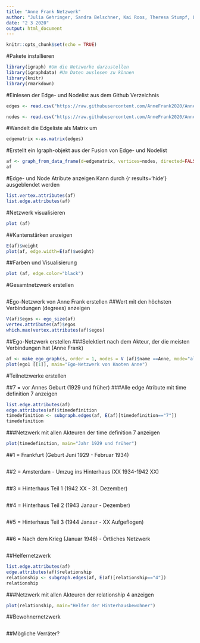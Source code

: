 ```yaml
---
title: "Anne Frank Netzwerk"
author: "Julia Gehringer, Sandra Belschner, Kai Roos, Theresa Stumpf, Luisa Scheurer, Celine Bischoff"
date: "2 3 2020"
output: html_document
---
```


```r
knitr::opts_chunk$set(echo = TRUE)
```

#Pakete installieren
```r
library(igraph) #Um die Netzwerke darzustellen
library(igraphdata) #Um Daten auslesen zu können
library(knitr) 
library(rmarkdown) 
```

#Einlesen der Edge- und Nodelist aus dem Github Verzeichnis 
```r
edges <- read.csv("https://raw.githubusercontent.com/AnneFrank2020/Anne_Frank_Netzwerk/master/Abgabe/edgelist.csv", header=T, as.is=T)

nodes <- read.csv("https://raw.githubusercontent.com/AnneFrank2020/Anne_Frank_Netzwerk/master/Abgabe/nodelist.csv", header=T, as.is=T)
```

#Wandelt die Edgeliste als Matrix um 
```r
edgematrix <-as.matrix(edges)
```

#Erstellt ein Igraph-objekt aus der Fusion von Edge- und Nodelist
```r
af <- graph_from_data_frame(d=edgematrix, vertices=nodes, directed=FALSE)
af
```
#Edge- und Node Atribute anzeigen 
Kann durch {r results='hide'} ausgeblendet werden
```r
list.vertex.attributes(af)
list.edge.attributes(af)
```

#Netzwerk visualisieren
```r
plot (af)
```

##Kantenstärken anzeigen
```r
E(af)$weight 
plot(af, edge.width=E(af)$weight)
```

##Farben und Visualisierung
```r
plot (af, edge.color="black")
```

#Gesamtnetzwerk erstellen
```r

```

#Ego-Netzwerk von Anne Frank erstellen
##Wert mit den höchsten Verbindungen (degrees) anzeigen
```r
V(af)$egos <- ego_size(af)
vertex.attributes(af)$egos
which.max(vertex.attributes(af)$egos)
```

##Ego-Netzwerk erstellen
###Selektiert nach dem Akteur, der die meisten Verbindungen hat (Anne Frank)
```r
af <- make_ego_graph(s, order = 1, nodes = V (af)$name ==Anne, mode="all") ego1
plot(ego1 [[1]], main="Ego-Netzwerk von Knoten Anne")
```

#Teilnetzwerke erstellen

##7 = vor Annes Geburt (1929 und früher)
###Alle edge Atribute mit time definition 7 anzeigen
```r
list.edge.attributes(af)
edge.attributes(af)$timedefinition
timedefinition <- subgraph.edges(af, E(af)[timedefinition=="7"])
timedefinition
```

###Netzwerk mit allen Akteuren der time definition 7 anzeigen
```r
plot(timedefinition, main="Jahr 1929 und früher")
```

##1 = Frankfurt (Geburt Juni 1929 - Februar 1934)
```{}
```

##2 = Amsterdam - Umzug ins Hinterhaus (XX 1934-1942 XX) 
```r

```

##3 = Hinterhaus Teil 1 (1942 XX - 31. Dezember) 
```r

```

##4 = Hinterhaus Teil 2 (1943 Janaur - Dezember)
```r

```

##5 = Hinterhaus Teil 3 (1944 Janaur - XX Aufgeflogen)
```r

```

##6 = Nach dem Krieg (Januar 1946) - Örtliches Netzwerk
```r

```

##Helfernetzwerk
```r
list.edge.attributes(af)
edge.attributes(af)$relationship
relationship <- subgraph.edges(af, E(af)[relationship=="4"])
relationship
```
###Netzwerk mit allen Akteuren der relationship 4 anzeigen
```r
plot(relationship, main="Helfer der Hinterhausbewohner")
```

##Bewohnernetzwerk
```r

```

##Mögliche Verräter?
```r

```




